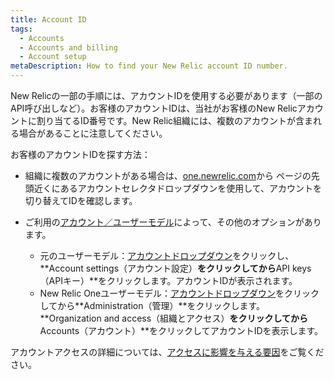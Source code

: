 ```yaml
---
title: Account ID
tags:
  - Accounts
  - Accounts and billing
  - Account setup
metaDescription: How to find your New Relic account ID number.
---
```


New Relicの一部の手順には、アカウントIDを使用する必要があります（一部のAPI呼び出しなど）。お客様のアカウントIDは、当社がお客様のNew Relicアカウントに割り当てるID番号です。New Relic組織には、複数のアカウントが含まれる場合があることに注意してください。

お客様のアカウントIDを探す方法：

* 組織に複数のアカウントがある場合は、[one.newrelic.com](https://one.newrelic.com)から ページの先頭近くにあるアカウントセレクタドロップダウンを使用して、アカウントを切り替えてIDを確認します。

* ご利用の[アカウント／ユーザーモデル](/docs/accounts/original-accounts-billing/original-product-based-pricing/overview-changes-pricing-user-model/#user-models)によって、その他のオプションがあります。

  * 元のユーザーモデル：[アカウントドロップダウン](/docs/using-new-relic/welcome-new-relic/get-started/glossary#account-dropdown)をクリックし、**Account settings（アカウント設定）**をクリックしてから**API keys（APIキー）**をクリックします。アカウントIDが表示されます。
  * New Relic Oneユーザーモデル：[アカウントドロップダウン](/docs/using-new-relic/welcome-new-relic/get-started/glossary#account-dropdown)をクリックしてから**Administration（管理）**をクリックします。**Organization and access（組織とアクセス）**をクリックしてから**Accounts（アカウント）**をクリックしてアカウントIDを表示します。

アカウントアクセスの詳細については、[アクセスに影響を与える要因](/docs/new-relic-one/use-new-relic-one/core-concepts/cross-account-features-security-new-relic-one)をご覧ください。